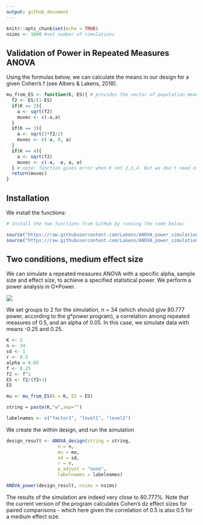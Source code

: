 ```yaml
---
output: github_document
---
```


```r
knitr::opts_chunk$set(echo = TRUE)
nsims <- 1000 #set number of simulations
```

## Validation of Power in Repeated Measures ANOVA

Using the formulas below, we can calculate the means in our design for a given Cohen's f (see Albers & Lakens, 2018).

```r
mu_from_ES <- function(K, ES){ # provides the vector of population means for a given population ES and nr of groups
  f2 <- ES/(1-ES)
  if(K == 2){
    a <- sqrt(f2)
    muvec <- c(-a,a)
  }
  if(K == 3){
    a <- sqrt(3*f2/2)
    muvec <- c(-a, 0, a)
  }
  if(K == 4){
    a <- sqrt(f2)
    muvec <- c(-a, -a, a, a)
  } # note: function gives error when K not 2,3,4. But we don't need other K.
  return(muvec)
}

```

## Installation

We install the functions:

```r
# Install the two functions from GitHub by running the code below:

source("https://raw.githubusercontent.com/Lakens/ANOVA_power_simulation/master/ANOVA_design.R")
source("https://raw.githubusercontent.com/Lakens/ANOVA_power_simulation/master/ANOVA_power.R")
```

## Two conditions, medium effect size

We can simulate a repeated measures ANOVA with a specific alpha, sample size and effect size, to achieve a specified statistical power. We perform a power analysis in G*Power. 

![](validation_power_within_files/figure-markdown_github/gpower_1.png)

We set groups to 2 for the simulation, n = 34 (which should give 80.777 power, according to the g*power program), a correlation among repeated measures of 0.5, and an alpha of 0.05. In this case, we simulate data with means -0.25  and 0.25. 

```r
K <- 2
n <- 34
sd <- 1
r <- 0.5
alpha = 0.05
f <- 0.25
f2 <- f^2
ES <- f2/(f2+1)
ES

mu <- mu_from_ES(K = K, ES = ES)

string = paste(K,"w",sep="")

labelnames <- c("factor1", "level1", "level2")
```
We create the within design, and run the simulation

```r
design_result <- ANOVA_design(string = string,
                   n = n, 
                   mu = mu, 
                   sd = sd, 
                   r = r, 
                   p_adjust = "none",
                   labelnames = labelnames)

ANOVA_power(design_result, nsims = nsims)

```

The results of the simulation are indeed very close to 80.777%. Note that the current version of the program calculates Cohen's dz effect sizes for paired comparisons - which here given the correlation of 0.5 is also 0.5 for a medium effect size. 
